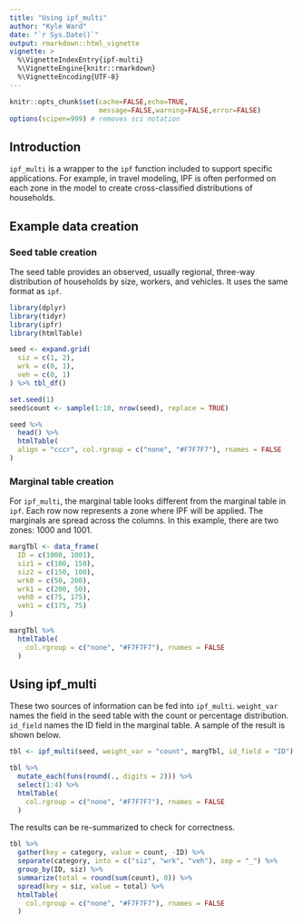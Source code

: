 ```yaml
---
title: "Using ipf_multi"
author: "Kyle Ward"
date: "`r Sys.Date()`"
output: rmarkdown::html_vignette
vignette: >
  %\VignetteIndexEntry{ipf-multi}
  %\VignetteEngine{knitr::rmarkdown}
  %\VignetteEncoding{UTF-8}
---
```


```r
knitr::opts_chunk$set(cache=FALSE,echo=TRUE,
                      message=FALSE,warning=FALSE,error=FALSE)
options(scipen=999) # removes sci notation
```

## Introduction
`ipf_multi` is a wrapper to the `ipf` function included to support specific applications.  For example, in travel modeling, IPF is often performed on each zone in the model to create cross-classified distributions of households.

## Example data creation

### Seed table creation
The seed table provides an observed, usually regional, three-way distribution of households by size, workers, and vehicles.  It uses the same format as `ipf`.
```r
library(dplyr)
library(tidyr)
library(ipfr)
library(htmlTable)

seed <- expand.grid(
  siz = c(1, 2),
  wrk = c(0, 1),
  veh = c(0, 1)
) %>% tbl_df()

set.seed(1)
seed$count <- sample(1:10, nrow(seed), replace = TRUE)

seed %>%
  head() %>%
  htmlTable(
  align = "cccr", col.rgroup = c("none", "#F7F7F7"), rnames = FALSE
)
```

### Marginal table creation
For `ipf_multi`, the marginal table looks different from the marginal table in `ipf`.  Each row now represents a zone where IPF will be applied.  The marginals are spread across the columns.  In this example, there are two zones: 1000 and 1001.
```r
margTbl <- data_frame(
  ID = c(1000, 1001),
  siz1 = c(100, 150),
  siz2 = c(150, 100),
  wrk0 = c(50, 200),
  wrk1 = c(200, 50),
  veh0 = c(75, 175),
  veh1 = c(175, 75)
)

margTbl %>%
  htmlTable(
    col.rgroup = c("none", "#F7F7F7"), rnames = FALSE
  )
```

## Using ipf_multi
These two sources of information can be fed into `ipf_multi`.  `weight_var` names the field in the seed table with the count or percentage distribution.  `id_field` names the ID field in the marginal table.  A sample of the result is shown below.
```r
tbl <- ipf_multi(seed, weight_var = "count", margTbl, id_field = "ID")

tbl %>% 
  mutate_each(funs(round(., digits = 2))) %>%
  select(1:4) %>%
  htmlTable(
    col.rgroup = c("none", "#F7F7F7"), rnames = FALSE
  )
```

The results can be re-summarized to check for correctness.
```r
tbl %>%
  gather(key = category, value = count, -ID) %>%
  separate(category, into = c("siz", "wrk", "veh"), sep = "_") %>%
  group_by(ID, siz) %>%
  summarize(total = round(sum(count), 0)) %>%
  spread(key = siz, value = total) %>%
  htmlTable(
    col.rgroup = c("none", "#F7F7F7"), rnames = FALSE
  )
```

